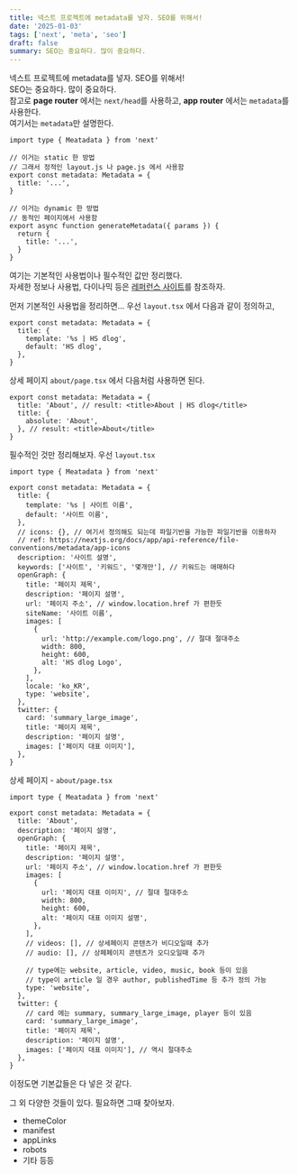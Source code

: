 ```yaml
---
title: 넥스트 프로젝트에 metadata를 넣자. SEO를 위해서!
date: '2025-01-03'
tags: ['next', 'meta', 'seo']
draft: false
summary: SEO는 중요하다. 많이 중요하다.
---
```


넥스트 프로젝트에 metadata를 넣자. SEO를 위해서!  
SEO는 중요하다. 많이 중요하다.  
참고로 **page router** 에서는 `next/head`를 사용하고, **app router** 에서는 `metadata`를 사용한다.  
여기서는 `metadata`만 설명한다.

```tsx
import type { Meatadata } from 'next'

// 이거는 static 한 방법
// 그래서 정적인 layout.js 나 page.js 에서 사용함
export const metadata: Metadata = {
  title: '...',
}

// 이거는 dynamic 한 방법
// 동적인 페이지에서 사용함
export async function generateMetadata({ params }) {
  return {
    title: '...',
  }
}
```

여기는 기본적인 사용법이나 필수적인 값만 정리했다.  
자세한 정보나 사용법, 다이나믹 등은 [레퍼런스 사이트](https://nextjs.org/docs/app/api-reference/functions/generate-metadata)를 참조하자.

먼저 기본적인 사용법을 정리하면...
우선 `layout.tsx` 에서 다음과 같이 정의하고,

```tsx title="layout.tsx"
export const metadata: Metadata = {
  title: {
    template: '%s | HS dlog',
    default: 'HS dlog',
  },
}
```

상세 페이지 `about/page.tsx` 에서 다음처럼 사용하면 된다.

```tsx title="about/page.tsx"
export const metadata: Metadata = {
  title: 'About', // result: <title>About | HS dlog</title>
  title: {
    absolute: 'About',
  }, // result: <title>About</title>
}
```

필수적인 것만 정리해보자. 우선 `layout.tsx`

```tsx title="layout.tsx"
import type { Meatadata } from 'next'

export const metadata: Metadata = {
  title: {
    template: '%s | 사이트 이름',
    default: '사이트 이름',
  },
  // icons: {}, // 여기서 정의해도 되는데 파일기반을 가능한 파일기반을 이용하자
  // ref: https://nextjs.org/docs/app/api-reference/file-conventions/metadata/app-icons
  description: '사이트 설명',
  keywords: ['사이트', '키워드', '몇개만'], // 키워드는 애매하다
  openGraph: {
    title: '페이지 제목',
    description: '페이지 설명',
    url: '페이지 주소', // window.location.href 가 편한듯
    siteName: '사이트 이름',
    images: [
      {
        url: 'http://example.com/logo.png', // 절대 절대주소
        width: 800,
        height: 600,
        alt: 'HS dlog Logo',
      },
    ],
    locale: 'ko_KR',
    type: 'website',
  },
  twitter: {
    card: 'summary_large_image',
    title: '페이지 제목',
    description: '페이지 설명',
    images: ['페이지 대표 이미지'],
  },
}
```

상세 페이지 - `about/page.tsx`

```tsx title="about/page.tsx"
import type { Meatadata } from 'next'

export const metadata: Metadata = {
  title: 'About',
  description: '페이지 설명',
  openGraph: {
    title: '페이지 제목',
    description: '페이지 설명',
    url: '페이지 주소', // window.location.href 가 편한듯
    images: [
      {
        url: '페이지 대표 이미지', // 절대 절대주소
        width: 800,
        height: 600,
        alt: '페이지 대표 이미지 설명',
      },
    ],
    // videos: [], // 상세페이지 콘텐츠가 비디오일때 추가
    // audio: [], // 상페페이지 콘텐츠가 오디오일때 추가

    // type에는 website, article, video, music, book 등이 있음
    // type이 article 일 경우 author, publishedTime 등 추가 정의 가능
    type: 'website',
  },
  twitter: {
    // card 에는 summary, summary_large_image, player 등이 있음
    card: 'summary_large_image',
    title: '페이지 제목',
    description: '페이지 설명',
    images: ['페이지 대표 이미지'], // 역시 절대주소
  },
}
```

이정도면 기본값들은 다 넣은 것 같다.

그 외 다양한 것들이 있다. 필요하면 그때 찾아보자.

- themeColor
- manifest
- appLinks
- robots
- 기타 등등

